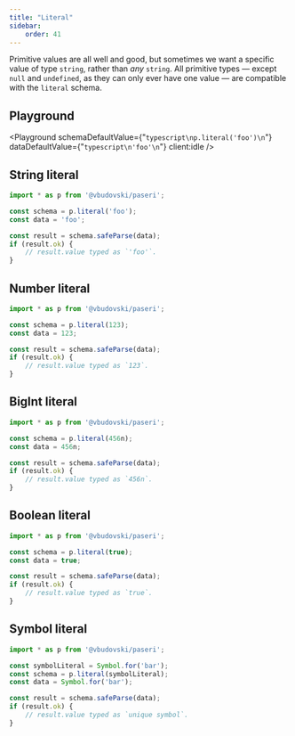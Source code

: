 ```yaml
---
title: "Literal"
sidebar:
    order: 41
---
```


Primitive values are all well and good, but sometimes we want a specific value of type `string`, rather than *any*
`string`. All primitive types &mdash; except `null` and `undefined`, as they can only ever have one value &mdash; are
compatible with the `literal` schema.


## Playground

<Playground
    schemaDefaultValue={"```typescript\np.literal('foo')\n```"}
    dataDefaultValue={"```typescript\n'foo'\n```"}
    client:idle
/>

## String literal

```typescript
import * as p from '@vbudovski/paseri';

const schema = p.literal('foo');
const data = 'foo';

const result = schema.safeParse(data);
if (result.ok) {
    // result.value typed as `'foo'`.
}
```

## Number literal

```typescript
import * as p from '@vbudovski/paseri';

const schema = p.literal(123);
const data = 123;

const result = schema.safeParse(data);
if (result.ok) {
    // result.value typed as `123`.
}
```

## BigInt literal

```typescript
import * as p from '@vbudovski/paseri';

const schema = p.literal(456n);
const data = 456n;

const result = schema.safeParse(data);
if (result.ok) {
    // result.value typed as `456n`.
}
```

## Boolean literal

```typescript
import * as p from '@vbudovski/paseri';

const schema = p.literal(true);
const data = true;

const result = schema.safeParse(data);
if (result.ok) {
    // result.value typed as `true`.
}
```

## Symbol literal

```typescript
import * as p from '@vbudovski/paseri';

const symbolLiteral = Symbol.for('bar');
const schema = p.literal(symbolLiteral);
const data = Symbol.for('bar');

const result = schema.safeParse(data);
if (result.ok) {
    // result.value typed as `unique symbol`.
}
```
